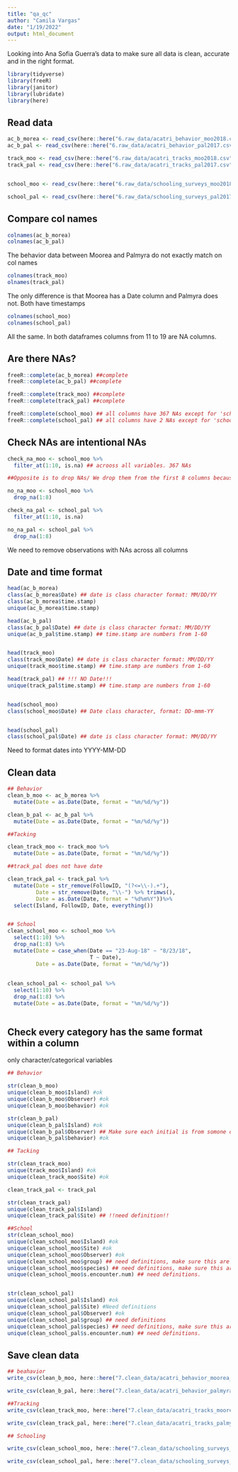 ```yaml
---
title: "qa_qc"
author: "Camila Vargas"
date: "1/19/2022"
output: html_document
---
```


Looking into Ana Sofia Guerra's data to make sure all data is clean, accurate and in the right format.

```r

library(tidyverse)
library(freeR)
library(janitor)
library(lubridate)
library(here)

```


## Read data
```r

ac_b_morea <- read_csv(here::here("6.raw_data/acatri_behavior_moo2018.csv"))
ac_b_pal <- read_csv(here::here("6.raw_data/acatri_behavior_pal2017.csv"))

track_moo <- read_csv(here::here("6.raw_data/acatri_tracks_moo2018.csv"))
track_pal <- read_csv(here::here("6.raw_data/acatri_tracks_pal2017.csv"))


school_moo <- read_csv(here::here("6.raw_data/schooling_surveys_moo2018.csv"))

school_pal <- read_csv(here::here("6.raw_data/schooling_surveys_pal2017.csv"))

```



## Compare col names
```r
colnames(ac_b_morea)
colnames(ac_b_pal)
```

The behavior data between Moorea and Palmyra do not exactly match on col names

```r
colnames(track_moo)
olnames(track_pal)
```
The only difference is that Moorea has a Date column and Palmyra does not. Both have timestamps

```r
colnames(school_moo)
colnames(school_pal)

```

All the same. In both dataframes columns from 11 to 19 are NA columns.


## Are there NAs?
```r
freeR::complete(ac_b_morea) ##complete
freeR::complete(ac_b_pal) ##complete

freeR::complete(track_moo) ##complete
freeR::complete(track_pal) ##complete

freeR::complete(school_moo) ## all columns have 367 NAs except for 'schooling' that has 412
freeR::complete(school_pal) ## all columns have 2 NAs except for 'schooling' that has 170
```


## Check NAs are intentional NAs

```r
check_na_moo <- school_moo %>%
  filter_at(1:10, is.na) ## acrooss all variables. 367 NAs

##Opposite is to drop NAs/ We drop them from the first 8 columns because the column schooling does not have

no_na_moo <- school_moo %>% 
  drop_na(1:8)

check_na_pal <- school_pal %>%
  filter_at(1:10, is.na)

no_na_pal <- school_pal %>% 
  drop_na(1:8)
```

We need to remove observations with NAs across all columns


## Date and time format
```r
head(ac_b_morea)
class(ac_b_morea$Date) ## date is class character format: MM/DD/YY
class(ac_b_morea$time.stamp)
unique(ac_b_morea$time.stamp)

head(ac_b_pal)
class(ac_b_pal$Date) ## date is class character format: MM/DD/YY
unique(ac_b_pal$time.stamp) ## time.stamp are numbers from 1-60


head(track_moo)
class(track_moo$Date) ## date is class character format: MM/DD/YY
unique(track_moo$time.stamp) ## time.stamp are numbers from 1-60

head(track_pal) ## !!! NO Date!!!
unique(track_pal$time.stamp) ## time.stamp are numbers from 1-60


head(school_moo)
class(school_moo$Date) ## Date class character, format: DD-mmm-YY


head(school_pal)
class(school_pal$Date) ## date is class character format: MM/DD/YY

```

Need to format dates into YYYY-MM-DD

## Clean data
```r
## Behavior
clean_b_moo <- ac_b_morea %>% 
  mutate(Date = as.Date(Date, format = "%m/%d/%y"))

clean_b_pal <- ac_b_pal %>% 
  mutate(Date = as.Date(Date, format = "%m/%d/%y"))

##Tacking

clean_track_moo <- track_moo %>%
  mutate(Date = as.Date(Date, format = "%m/%d/%y"))

##track_pal does not have date

clean_track_pal <- track_pal %>% 
  mutate(Date = str_remove(FollowID, "(?<=\\-).+"),
         Date = str_remove(Date, "\\-") %>% trimws(),
         Date = as.Date(Date, format = "%d%m%Y"))%>% 
  select(Island, FollowID, Date, everything())


## School
clean_school_moo <- school_moo %>% 
  select(1:10) %>% 
  drop_na(1:8) %>%
  mutate(Date = case_when(Date == "23-Aug-18" ~ "8/23/18",
                          T ~ Date),
         Date = as.Date(Date, format = "%m/%d/%y")) 
  
  
clean_school_pal <- school_pal %>%
  select(1:10) %>% 
  drop_na(1:8) %>%
  mutate(Date = as.Date(Date, format = "%m/%d/%y"))
  

```



## Check every category has the same format within a column
only character/categorical variables
```r
## Behavior

str(clean_b_moo)
unique(clean_b_moo$Island) #ok
unique(clean_b_moo$Observer) #ok
unique(clean_b_moo$behavior) #ok

str(clean_b_pal)
unique(clean_b_pal$Island) #ok
unique(clean_b_pal$Observer) ## Make sure each initial is from somone different. For Example is KD and KDM different?
unique(clean_b_pal$behavior) #ok

## Tacking

str(clean_track_moo)
unique(track_moo$Island) #ok
unique(clean_track_moo$Site) #ok

clean_track_pal <- track_pal

str(clean_track_pal)
unique(clean_track_pal$Island)
unique(clean_track_pal$Site) ## !!need definition!!

##School
str(clean_school_moo)
unique(clean_school_moo$Island) #ok
unique(clean_school_moo$Site) #ok
unique(clean_school_moo$Observer) #ok
unique(clean_school_moo$group) ## need definitions, make sure this are right
unique(clean_school_moo$species) ## need definitions, make sure this are right
unique(clean_school_moo$s.encounter.num) ## need definitions.


str(clean_school_pal)
unique(clean_school_pal$Island) #ok
unique(clean_school_pal$Site) #Need definitions
unique(clean_school_pal$Observer) #ok
unique(clean_school_pal$group) ## need definitions
unique(clean_school_pal$species) ## need definitions, make sure this are right
unique(clean_school_pal$s.encounter.num) ## need definitions.

```


## Save clean data

```r

## beahavior
write_csv(clean_b_moo, here::here("7.clean_data/acatri_behavior_moorea_2018.csv"))

write_csv(clean_b_pal, here::here("7.clean_data/acatri_behavior_palmyra_2017.csv"))

##Tracking
write_csv(clean_track_moo, here::here("7.clean_data/acatri_tracks_moorea_2018.csv"))

write_csv(clean_track_pal, here::here("7.clean_data/acatri_tracks_palmyra_2017.csv"))

## Schooling

write_csv(clean_school_moo, here::here("7.clean_data/schooling_surveys_moorea_2018.csv"))

write_csv(clean_school_pal, here::here("7.clean_data/schooling_surveys_palmyra_2017.csv"))



```


